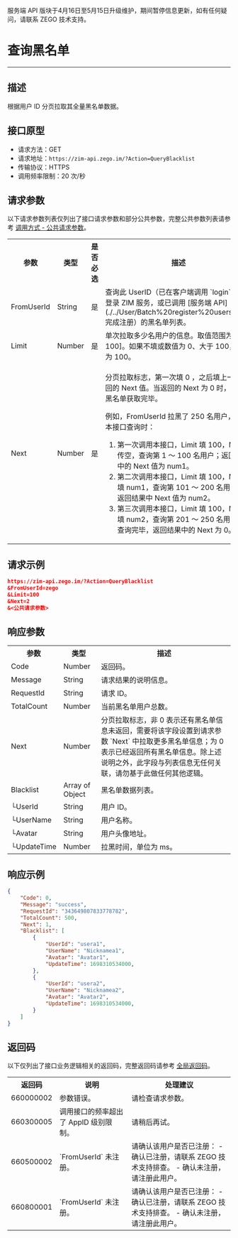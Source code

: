 <Warning title="警告">服务端 API 版块于4月16日至5月15日升级维护，期间暂停信息更新，如有任何疑问，请联系 ZEGO 技术支持。</Warning>
# 查询黑名单

- - -

## 描述

根据用户 ID 分页拉取其全量黑名单数据。

## 接口原型

- 请求方法：GET
- 请求地址：`https://zim-api.zego.im/?Action=QueryBlacklist`
- 传输协议：HTTPS
- 调用频率限制：20 次/秒


## 请求参数

以下请求参数列表仅列出了接口请求参数和部分公共参数，完整公共参数列表请参考 [调用方式 - 公共请求参数](../Accessing%20Server%20APIs.mdx#2-公共参数)。

<table>
<tbody><tr>
<th>参数</th>
<th>类型</th>
<th>是否必选</th>
<th>描述</th>
</tr>
<tr>
<td>FromUserId</td>
<td>String</td>
<td>是</td>
<td>查询此 UserID（已在客户端调用 `login` 方法登录 ZIM 服务，或已调用 [服务端 API](./../User/Batch%20register%20users.mdx) 完成注册）的黑名单列表。</td>
</tr>
<tr>
<td>Limit</td>
<td>Number</td>
<td>是</td>
<td>单次拉取多少名用户的信息。取值范围为 [0, 100]。如果不填或数值为 0、大于 100，取值为 100。</td>
</tr>
<tr>
<td>Next</td>
<td>Number</td>
<td>是</td>
<td><p>分页拉取标志，第一次填 0 ，之后填上一次返回的 Next 值。当返回的 Next 为 0 时，代表黑名单获取完毕。</p><p> 例如，FromUserId 拉黑了 250 名用户，调用本接口查询时：</p><ol><li> 第一次调用本接口，Limit 填 100，Next 传空，查询第 1 ～ 100 名用户；返回结果中的 Next 值为 num1。</li><li> 第二次调用本接口，Limit 填 100，Next 填 num1，查询第 101 ～ 200 名用户；返回结果中 Next 值为 num2。</li><li> 第三次调用本接口，Limit 填 100，Next 填 num2，查询第 201 ～ 250 名用户；查询完毕，返回结果中的 Next 为 0。</li></ol><p></p></td>
</tr>
</tbody></table>


## 请求示例

```json
https://zim-api.zego.im/?Action=QueryBlacklist
&FromUserId=zego
&Limit=100
&Next=2
&<公共请求参数>
```

## 响应参数

<table class="collapsible-table" >
<tbody><tr data-row-level="1">
<th>参数</th>
<th>类型</th>
<th>描述</th>
</tr>
<tr data-row-level="2">
<td>Code</td>
<td>Number</td>
<td>返回码。</td>
</tr>
<tr data-row-level="3">
<td>Message</td>
<td>String</td>
<td>请求结果的说明信息。</td>
</tr>
<tr data-row-level="4">
<td>RequestId</td>
<td>String</td>
<td>请求 ID。</td>
</tr>
<tr data-row-level="5">
<td>TotalCount</td>
<td>Number</td>
<td>当前黑名单用户总数。</td>
</tr>
<tr data-row-level="6">
<td>Next</td>
<td>Number</td>
<td>分页拉取标志，非 0 表示还有黑名单信息未返回，需要将该字段设置到请求参数 `Next` 中拉取更多黑名单信息；为 0 表示已经返回所有黑名单信息。<Note>除上述说明之外，此字段与列表信息无任何关联，请勿基于此做任何其他逻辑。</Note></td>
</tr>
<tr data-row-level="7" data-row-child="true">
<td>Blacklist</td>
<td>Array of Object</td>
<td>黑名单数据列表。</td>
</tr>
<tr data-row-level="7-1">
<td>└UserId</td>
<td>String</td>
<td>用户 ID。</td>
</tr>
<tr data-row-level="7-2">
<td>└UserName</td>
<td>String</td>
<td>用户名称。</td>
</tr>
<tr data-row-level="7-3">
<td>└Avatar</td>
<td>String</td>
<td>用户头像地址。</td>
</tr>
<tr data-row-level="7-4">
<td>└UpdateTime</td>
<td>Number</td>
<td>拉黑时间，单位为 ms。</td>
</tr>
</tbody></table>

## 响应示例

```json
{
    "Code": 0,
    "Message": "success",
    "RequestId": "343649807833778782",
    "TotalCount": 500,
    "Next": 1,
    "Blacklist": [
        {
            "UserId": "usera1",
            "UserName": "Nicknamea1",
            "Avatar": "Avatar1",
            "UpdateTime": 1698310534000,
        },
        {
            "UserId": "usera2",
            "UserName": "Nicknamea2",
            "Avatar": "Avatar2",
            "UpdateTime": 1698310534000,
        }
    ]
}
```


## 返回码

以下仅列出了接口业务逻辑相关的返回码，完整返回码请参考 [全局返回码](../Return%20codes.mdx)。

<table>

<tbody><tr>
<th>返回码</th>
<th>说明</th>
<th>处理建议</th>
</tr>
<tr>
<td>660000002</td>
<td>参数错误。</td>
<td>请检查请求参数。</td>
</tr>
<tr>
<td>660300005</td>
<td>调用接口的频率超出了 AppID 级别限制。</td>
<td>请稍后再试。</td>
</tr>
<tr>
<td>660500002</td>
<td>`FromUserId` 未注册。</td>
<td>
请确认该用户是否已注册：
- 确认已注册，请联系 ZEGO 技术支持排查。
- 确认未注册，请注册此用户。
</td>
</tr>
<tr>
<td>660800001</td>
<td>`FromUserId` 未注册。</td>
<td>
请确认该用户是否已注册：
- 确认已注册，请联系 ZEGO 技术支持排查。
- 确认未注册，请注册此用户。
</td>
</tr>
</tbody></table>
